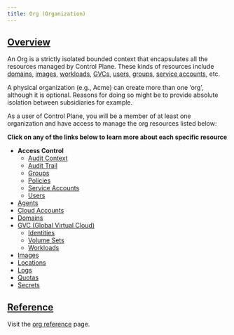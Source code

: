 ```yaml
---
title: Org (Organization)
---
```


## [Overview](#overview)

An Org is a strictly isolated bounded context that encapsulates all the resources managed by Control Plane.
These kinds of resources include [domains](/api-reference/domain), [images](/api-reference/image), [workloads](workload),
[GVCs](/api-reference/gvc), [users](/api-reference/user), [groups](/api-reference/group), [service accounts](/api-reference/serviceaccount), etc.

A physical organization (e.g., Acme) can create more than one ‘org’, although it is optional. Reasons for
doing so might be to provide absolute isolation between subsidiaries for example.

As a user of Control Plane, you will be a member of at least one organization and have access to manage the org resources
listed below:

**Click on any of the links below to learn more about each specific resource**

- **Access Control**
  - [Audit Context](/api-reference/auditctx)
  - [Audit Trail](/api-reference/audittrail)
  - [Groups](/api-reference/group)
  - [Policies](/api-reference/policy)
  - [Service Accounts](/api-reference/serviceaccount)
  - [Users](/api-reference/user)
- [Agents](/api-reference/agent)
- [Cloud Accounts](/api-reference/cloudaccount)
- [Domains](/api-reference/domain)
- [GVC (Global Virtual Cloud)](/api-reference/gvc)
  - [Identities](/api-reference/identity)
  - [Volume Sets](/api-reference/volumeset)
  - [Workloads](workload)
- [Images](/api-reference/image)
- [Locations](/api-reference/location)
- [Logs](/api-reference/logs)
- [Quotas](/api-reference/quota)
- [Secrets](/api-reference/secret)

## [Reference](#reference)

Visit the [org reference](/api-reference/org) page.

